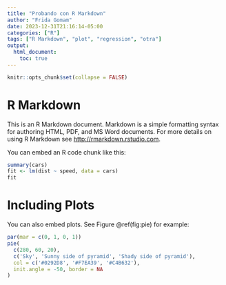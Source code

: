 ```yaml
---
title: "Probando con R Markdown"
author: "Frida Gomam"
date: 2023-12-31T21:16:14-05:00
categories: ["R"]
tags: ["R Markdown", "plot", "regression", "otra"]
output:
  html_document:
    toc: true
---
```


```r
knitr::opts_chunk$set(collapse = FALSE)
```

# R Markdown

This is an R Markdown document. Markdown is a simple formatting syntax for authoring HTML, PDF, and MS Word documents. For more details on using R Markdown see <http://rmarkdown.rstudio.com>.

You can embed an R code chunk like this:

```r
summary(cars)
fit <- lm(dist ~ speed, data = cars)
fit
```

# Including Plots

You can also embed plots. See Figure \@ref(fig:pie) for example:

```r
par(mar = c(0, 1, 0, 1))
pie(
  c(280, 60, 20),
  c('Sky', 'Sunny side of pyramid', 'Shady side of pyramid'),
  col = c('#0292D8', '#F7EA39', '#C4B632'),
  init.angle = -50, border = NA
)
```
